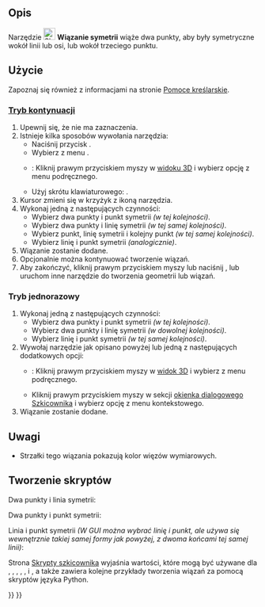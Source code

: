 <languages/>

{{Docnav/pl
|[[Sketcher_ConstrainEqual/pl|Wiązanie równości]]
|[[Sketcher_ConstrainBlock/pl|Wiązanie zablokowania]]
|[[Sketcher_Workbench/pl|środowisko pracy Szkicownik]]
|IconL=Sketcher_ConstrainEqual.svg
|IconR=Sketcher_ConstrainBlock.svg
|IconC=Workbench_Sketcher.svg
}}

{{GuiCommand/pl
|Name=Sketcher ConstrainSymmetric
|Name/pl=Szkicownik: Wiązanie symetrii
|MenuLocation=Szkic → Wiązania szkicownika → Wiązanie symetrii
|Workbenches=[[Sketcher_Workbench/pl|Szkicownik]]
|Shortcut={{KEY|S}}
|SeeAlso=
}}

<span id="Description"></span>
==Opis== 

Narzędzie [[Image:Sketcher_ConstrainSymmetric.svg|24px]] '''Wiązanie symetrii''' wiąże dwa punkty, aby były symetryczne wokół linii lub osi, lub wokół trzeciego punktu.

<span id="Usage"></span>
==Użycie==

Zapoznaj się również z informacjami na stronie [[Sketcher_Workbench/pl#Pomoce_kreślarskie|Pomoce kreślarskie]].

<span id="Continue_mode"></span>
===[[Sketcher_Workbench/pl#Tryby_kontynuacji|Tryb kontynuacji]]===

# Upewnij się, że nie ma zaznaczenia.
# Istnieje kilka sposobów wywołania narzędzia:
#* Naciśnij przycisk {{Button|[[Image:Sketcher_ConstrainSymmetric.svg|16px]] '''Wiązanie symetrii'''}}.
#* Wybierz z menu {{MenuCommand|Szkic → Wiązania szkicownika → [[Image:Sketcher_ConstrainSymmetric.svg|16px]] Wiązanie symetrii}}.
#* {{Version/pl|1.0}}: Kliknij prawym przyciskiem myszy w [[3D_view/pl|widoku 3D]] i wybierz opcję {{MenuCommand|Wiązanie → [[Image:Sketcher_ConstrainSymmetric.svg|16px]] Wiązanie symetrii}} z menu podręcznego.
#* Użyj skrótu klawiaturowego: {{KEY|S}}.
# Kursor zmieni się w krzyżyk z ikoną narzędzia.
# Wykonaj jedną z następujących czynności:
#* Wybierz dwa punkty i punkt symetrii ''(w tej kolejności)''.
#* Wybierz dwa punkty i linię symetrii ''(w tej samej kolejności)''.
#* Wybierz punkt, linię symetrii i kolejny punkt ''(w tej samej kolejności)''.
#* Wybierz linię i punkt symetrii ''(analogicznie)''.
# Wiązanie zostanie dodane.
# Opcjonalnie można kontynuować tworzenie wiązań.
# Aby zakończyć, kliknij prawym przyciskiem myszy lub naciśnij {{KEY|Esc}}, lub uruchom inne narzędzie do tworzenia geometrii lub wiązań.

<span id="Run-once_mode"></span>
===Tryb jednorazowy===

# Wykonaj jedną z następujących czynności:
#* Wybierz dwa punkty i punkt symetrii ''(w tej kolejności)''.
#* Wybierz dwa punkty i linię symetrii ''(w dowolnej kolejności)''.
#* Wybierz linię i punkt symetrii ''(w tej samej kolejności)''.
# Wywołaj narzędzie jak opisano powyżej lub jedną z następujących dodatkowych opcji:
#* {{Version/pl|1.0}}: Kliknij prawym przyciskiem myszy w [[3D_View/pl|widok 3D]] i wybierz {{MenuCommand|[[Image:Sketcher_ConstrainSymmetric.svg|16px]] Wiązanie symetrii}} z menu podręcznego.
#* Kliknij prawym przyciskiem myszy w sekcji {{MenuCommand|Elementy}} [[Sketcher_Dialog/pl|okienka dialogowego Szkicownika]] i wybierz opcję {{MenuCommand|[[Image:Sketcher_ConstrainSymmetric.svg|16px]] Wiązanie symetrii}} z menu kontekstowego.
# Wiązanie zostanie dodane.

<span id="Notes"></span>
==Uwagi==

* Strzałki tego wiązania pokazują kolor więzów wymiarowych.

<span id="Scripting"></span>
==Tworzenie skryptów==

Dwa punkty i linia symetrii:

{{Code|code=Sketch.addConstraint(Sketcher.Constraint('Symmetric', Line1, PointOfLine1, Line2, PointOfLine2, SymmetryLine))}}

Dwa punkty i punkt symetrii:

{{Code|code=Sketch.addConstraint(Sketcher.Constraint('Symmetric', Line1, PointOfLine1, Line2, PointOfLine2, LineS, PointOfLineS))}}

Linia i punkt symetrii ''(W GUI można wybrać linię i punkt, ale używa się wewnętrznie takiej samej formy jak powyżej, z dwoma końcami tej samej linii)'':

{{Code|code=Sketch.addConstraint(Sketcher.Constraint('Symmetric', Line, 1, Line, 2, LineS, PointOfLineS))}}

Strona [[Sketcher_scripting/pl|Skrypty szkicownika]] wyjaśnia wartości, które mogą być używane dla {{incode|Line1}}, {{incode|Line2}}, {{incode|LineS}}, {{incode|Line}}, {{incode|PointOfLine1}}, {{incode|PointOfLine2}} i {{incode|PointOfLineS}}, a także zawiera kolejne przykłady tworzenia wiązań za pomocą skryptów języka Python.


{{Docnav/pl
|[[Sketcher_ConstrainEqual/pl|Wiązanie równości]]
|[[Sketcher_ConstrainBlock/pl|Wiązanie zablokowania]]
|[[Sketcher_Workbench/pl|środowisko pracy Szkicownik]]
|IconL=Sketcher_ConstrainEqual.svg
|IconR=Sketcher_ConstrainBlock.svg
|IconC=Workbench_Sketcher.svg
}}

{{Sketcher_Tools_navi{{#translation:}}}}
{{Userdocnavi{{#translation:}}}}